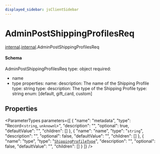```yaml
---
displayed_sidebar: jsClientSidebar
---
```



# AdminPostShippingProfilesReq

[internal](../../admin_discounts/modules/admin_discounts.internal.mdx).[internal](../modules/admin_discounts.internal.internal.mdx).AdminPostShippingProfilesReq

#### Schema

AdminPostShippingProfilesReq
type: object
required:
  - name
  - type
properties:
  name:
    description: The name of the Shipping Profile
    type: string
  type:
    description: The type of the Shipping Profile
    type: string
    enum: [default, gift_card, custom]

## Properties

<ParameterTypes parameters={[
  {
    "name": "metadata",
    "type": "Record<`string`, `unknown`\\>",
    "description": "",
    "optional": true,
    "defaultValue": "",
    "children": []
  },
  {
    "name": "name",
    "type": "`string`",
    "description": "",
    "optional": false,
    "defaultValue": "",
    "children": []
  },
  {
    "name": "type",
    "type": "[`ShippingProfileType`](../enums/admin_collections.internal.ShippingProfileType.mdx)",
    "description": "",
    "optional": false,
    "defaultValue": "",
    "children": []
  }
]} />
